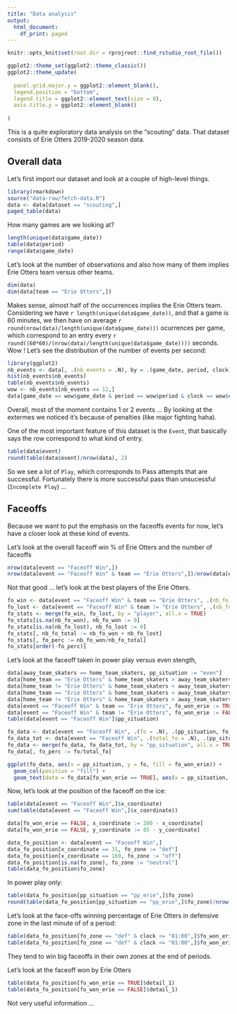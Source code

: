 ```yaml
---
title: "Data analysis"
output:
  html_document:
    df_print: paged
---
```


```r
knitr::opts_knit$set(root.dir = rprojroot::find_rstudio_root_file())

ggplot2::theme_set(ggplot2::theme_classic())
ggplot2::theme_update(
  
  panel.grid.major.y = ggplot2::element_blank(),
  legend.position = "bottom",
  legend.title = ggplot2::element_text(size = 8),
  axis.title.y = ggplot2::element_blank()
  
)
```

This is a quite exploratory data analysis on the "scouting" data. That dataset consists of Erie Otters 2019-2020 season data.

## Overall data

Let's first import our dataset and look at a couple of high-level things.

```r
library(rmarkdown)
source("data-raw/fetch-data.R")
data <- data[dataset == "scouting",]
paged_table(data)
```

How many games are we looking at? 

```r
length(unique(data$game_date))
table(data$period)
range(data$game_date)
```

Let's look at the number of observations and also how many of them implies Erie Otters team versus other teams.

```r
dim(data)
dim(data[team == "Erie Otters",])
```

Makes sense, almost half of the occurrences implies the Erie Otters team. Considering we have `r length(unique(data$game_date))`, and that a game is 60 minutes, we then have on average `r round(nrow(data)/length(unique(data$game_date)))` ocurrences per game, which correspond to an entry every `r round((60*60)/(nrow(data)/length(unique(data$game_date))))` seconds. Wow ! Let's see the distribution of the number of events per second:

```r
library(ggplot2)
nb_events <- data[, .(nb_events = .N), by = .(game_date, period, clock)]
hist(nb_events$nb_events)
table(nb_events$nb_events)
wow <- nb_events[nb_events == 12,]
data[game_date == wow$game_date & period == wow$period & clock == wow$clock,]
```

Overall, most of the moment contains 1 or 2 events ... By looking at the extermes we noticed it's because of penalties (like major fighting haha).

One of the most important feature of this dataset is the `Event`, that basically says the row correspond to what kind of entry.

```r
table(data$event)
round(table(data$event)/nrow(data), 2)
```

So we see a lot of `Play`, which corresponds to Pass attempts that are successful. Fortunately there is more successful pass than unsucessful (`Incomplete Play`) ... 

## Faceoffs

Because we want to put the emphasis on the faceoffs events for now, let's have a closer look at these kind of events.

Let's look at the overall faceoff win % of Erie Otters and the number of faceoffs

```r
nrow(data[event == "Faceoff Win",])
nrow(data[event == "Faceoff Win" & team == "Erie Otters",])/nrow(data[event == "Faceoff Win",])
```

Not that good ... let's look at the best players of the Erie Otters.

```r
fo_win <- data[event == "Faceoff Win" & team == "Erie Otters", .(nb_fo_won = .N), by = .(player)]
fo_lost <- data[event == "Faceoff Win" & team != "Erie Otters", .(nb_fo_lost = .N), by = .(player = player_2)]
fo_stats <- merge(fo_win, fo_lost, by = "player", all.x = TRUE)
fo_stats[is.na(nb_fo_won), nb_fo_won := 0]
fo_stats[is.na(nb_fo_lost), nb_fo_lost := 0]
fo_stats[, nb_fo_total := nb_fo_won + nb_fo_lost]
fo_stats[, fo_perc := nb_fo_won/nb_fo_total]
fo_stats[order(-fo_perc)]
```

Let's look at the faceoff taken in power play versus even stength,

```r
data[away_team_skaters == home_team_skaters, pp_situation := "even"]
data[home_team == "Erie Otters" & home_team_skaters > away_team_skaters, pp_situation := "pp_erie"]
data[home_team != "Erie Otters" & home_team_skaters < away_team_skaters, pp_situation := "pp_erie"]
data[home_team == "Erie Otters" & home_team_skaters < away_team_skaters, pp_situation := "pk_erie"]
data[home_team != "Erie Otters" & home_team_skaters > away_team_skaters, pp_situation := "pk_erie"]
data[event == "Faceoff Win" & team == "Erie Otters", fo_won_erie := TRUE]
data[event == "Faceoff Win" & team != "Erie Otters", fo_won_erie := FALSE]
table(data[event == "Faceoff Win"]$pp_situation)

fo_data <- data[event == "Faceoff Win", .(fo = .N), .(pp_situation, fo_won_erie)]
fo_data_tot <- data[event == "Faceoff Win", .(total_fo = .N), .(pp_situation)]
fo_data <- merge(fo_data, fo_data_tot, by = "pp_situation", all.x = TRUE)
fo_data[, fo_perc := fo/total_fo]

ggplot(fo_data, aes(x = pp_situation, y = fo, fill = fo_won_erie)) +
  geom_col(position = "fill") +
  geom_text(data = fo_data[fo_won_erie == TRUE], aes(x = pp_situation, label = round(fo_perc, 2), y=fo_perc + 0.04))
```

Now, let's look at the position of the faceoff on the ice: 

```r
table(data[event == "Faceoff Win",]$x_coordinate)
sum(table(data[event == "Faceoff Win",]$x_coordinate))

data[fo_won_erie == FALSE, x_coordinate := 200 - x_coordinate]
data[fo_won_erie == FALSE, y_coordinate := 85 - y_coordinate]

data_fo_position <- data[event == "Faceoff Win",]
data_fo_position[x_coordinate == 31, fo_zone := "def"]
data_fo_position[x_coordinate == 169, fo_zone := "off"]
data_fo_position[is.na(fo_zone), fo_zone := "neutral"]
table(data_fo_position$fo_zone)
```

In power play only:

```r
table(data_fo_position[pp_situation == "pp_erie",]$fo_zone)
round(table(data_fo_position[pp_situation == "pp_erie",]$fo_zone)/nrow(data_fo_position[pp_situation == "pp_erie",]), 2)
```

Let's look at the face-offs winning percentage of Erie Otters in defensive zone in the last minute of of a period:

```r
table(data_fo_position[fo_zone == "def" & clock <= "01:00",]$fo_won_erie)
table(data_fo_position[fo_zone == "def" & clock <= "01:00",]$fo_won_erie)/nrow(data_fo_position[fo_zone == "def" & clock <= "01:00",])
```

They tend to win big faceoffs in their own zones at the end of periods.

Let's look at the faceoff won by Erie Otters

```r
table(data_fo_position[fo_won_erie == TRUE]$detail_1)
table(data_fo_position[fo_won_erie == FALSE]$detail_1)
```

Not very useful information ...